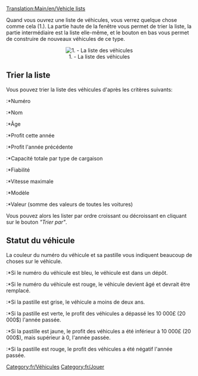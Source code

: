 [[Translation:Main/en/Vehicle lists]]{{en/-}}

Quand vous ouvrez une liste de véhicules, vous verrez quelque chose comme cela (1.). La partie haute de la fenêtre vous permet de trier la liste, la partie intermédiaire est la liste elle-même, et le bouton en bas vous permet de construire de nouveaux véhicules de ce type.

<center>[[File:en/Vehicle list.png|center|none|frame|1. - La liste des véhicules]]</center>

==Trier la liste==

Vous pouvez trier la liste des véhicules d'après les critères suivants:
:*Numéro
:*Nom
:*Âge
:*Profit cette année
:*Profit l'année précédente
:*Capacité totale par type de cargaison
:*Fiabilité
:*Vitesse maximale
:*Modèle
:*Valeur (somme des valeurs de toutes les voitures)

Vous pouvez alors les lister par ordre croissant ou décroissant en cliquant sur le bouton ''"Trier par"''.

==Statut du véhicule==

La couleur du numéro du véhicule et sa pastille vous indiquent beaucoup de choses sur le véhicule.
:*Si le numéro du véhicule est bleu, le véhicule est dans un dépôt.
:*Si le numéro du véhicule est rouge, le véhicule devient âgé et devrait être remplacé.

:*Si la pastille est grise, le véhicule a moins de deux ans.
:*Si la pastille est verte, le profit des véhicules a dépassé les 10 000£ (20 000$) l'année passée.
:*Si la pastille est jaune, le profit des véhicules a été inférieur à 10 000£ (20 000$), mais supérieur à 0, l'année passée.
:*Si la pastille est rouge, le profit des véhicules a été négatif l'année passée.

[[Category:fr/Véhicules]]
[[Category:fr/Jouer]]